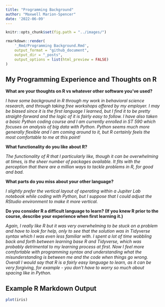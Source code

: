 ```yaml
---
title: "Programming Background"
author: "Maxwell Marion-Spencer"
date: '2022-06-09'
---
```


```r
knitr::opts_chunk$set(fig.path = "../images/")
```


```r
rmarkdown::render(
    '_Rmd/Programming Background.Rmd', 
    output_format = "github_document",
    output_dir = "_posts",
    output_options = list(html_preview = FALSE)
)
```


## My Programming Experience and Thoughts on R

**What are your thoughts on R vs whatever other software you've used?**


*I have some background in R through my work in behavioral science research, and through taking free workshops offered by my employer. I may be biased since it is the first language I learned, but I find it to be pretty straight-forward and the logic of it is fairly easy to follow. I have also taken a basic Python coding course and I am currently enrolled in ST 590 which focuses on analysis of big data with Python. Python seems much more generally flexible and I am coming around to it, but R certainly feels the most comfortable to me at this point!*



**What functionality do you like about R?**


*The functionality of R that I particularly like, though it can be overwhelming at times,  is the sheer number of packages available. It fits with the perception that there are a million ways to tackle problems in R, for good and bad.*



**What parts do you miss about your other language?**


*I slightly prefer the vertical layout of operating within a Jupiter Lab notebook while coding with Python, but I suppose that I could adjust the RStudio environment to make it more vertical.*



**Do you consider R a difficult language to learn? (If you knew R prior to the course, describe your experience when first learning it.)**


*Again, I really like R but it was very overwhelming to be stuck on a problem and have to look for help, only to see that the solution was in Tidyverse syntax which I was even less familiar with. I spent a lot of time wobbling back and forth between learning base R and Tidyverse, which was probably detrimental to my learning process at first. Now I feel more comfortable with programming syntax and understanding what the misunderstanding is between me and the code when things go wrong. Overall I would say that R is a fairly easy language to learn, as it can be very forgiving, for example - you don’t have to worry so much about spacing like in Python.*

## Example R Markdown Output

```r
plot(iris)
```

